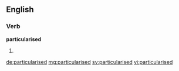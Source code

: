 ==English==

===Verb===
'''particularised'''

# {{en-past of|particularise}}

[[de:particularised]]
[[mg:particularised]]
[[sv:particularised]]
[[vi:particularised]]